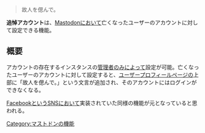 <blockquote>
故人を偲んで。
</blockquote>
{{Infobox word
|Name = {{Ruby|追悼|ついとう}}アカウント
|Hatsu = Facebook
}}'''追悼アカウント'''は、[[Mastodon]]において亡くなったユーザーのアカウントに対して設定できる機能。

== 概要 ==
アカウントの存在するインスタンスの[[管理者]]のみによって設定が可能。亡くなったユーザーのアカウントに対して設定すると、[[ユーザープロフィールページ]]の上部に「故人を偲んで。」という文言が追加され、そのアカウントにはログインができなくなる。

[[Facebook]]というSNSにおいて実装されていた同様の機能が元となっていると思われる。

{{DEFAULTSORT:ついとうあかうんと}}
[[Category:マストドンの機能]]
